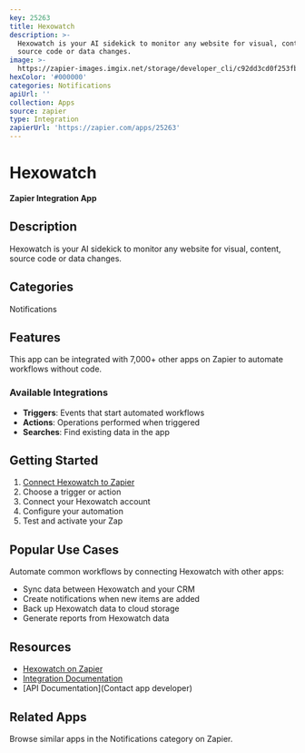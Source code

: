 ```yaml
---
key: 25263
title: Hexowatch
description: >-
  Hexowatch is your AI sidekick to monitor any website for visual, content,
  source code or data changes.
image: >-
  https://zapier-images.imgix.net/storage/developer_cli/c92dd3cd0f253fb26d19bcf9aa35ca28.png?auto=format%2Ccompress&ixlib=python-3.0.0&q=50
hexColor: '#000000'
categories: Notifications
apiUrl: ''
collection: Apps
source: zapier
type: Integration
zapierUrl: 'https://zapier.com/apps/25263'
---
```

# Hexowatch

**Zapier Integration App**

## Description

Hexowatch is your AI sidekick to monitor any website for visual, content, source code or data changes.

## Categories

Notifications

## Features

This app can be integrated with 7,000+ other apps on Zapier to automate workflows without code.

### Available Integrations

- **Triggers**: Events that start automated workflows
- **Actions**: Operations performed when triggered
- **Searches**: Find existing data in the app

## Getting Started

1. [Connect Hexowatch to Zapier](https://zapier.com/apps/25263)
2. Choose a trigger or action
3. Connect your Hexowatch account
4. Configure your automation
5. Test and activate your Zap

## Popular Use Cases

Automate common workflows by connecting Hexowatch with other apps:

- Sync data between Hexowatch and your CRM
- Create notifications when new items are added
- Back up Hexowatch data to cloud storage
- Generate reports from Hexowatch data

## Resources

- [Hexowatch on Zapier](https://zapier.com/apps/25263)
- [Integration Documentation](https://zapier.com/apps/25263/integrations)
- [API Documentation](Contact app developer)

## Related Apps

Browse similar apps in the Notifications category on Zapier.
